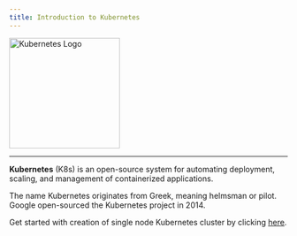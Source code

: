 ```yaml
---
title: Introduction to Kubernetes
---
```


<img height="200" alt="Kubernetes Logo" src="/kubernetes.png" />

<p></p>

---

<p></p>

**Kubernetes** (K8s) is an open-source system for automating deployment, scaling, and management of containerized applications.

The name Kubernetes originates from Greek, meaning helmsman or pilot. Google open-sourced the Kubernetes project in 2014.

Get started with creation of single node Kubernetes cluster by clicking [here](/kubernetes/single-node-k8s-ubuntu-gcp-kubeadm).